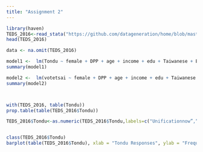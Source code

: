 ```yaml
---
title: "Assignment 2"
---
```


```r
library(haven)
TEDS_2016<-read_stata("https://github.com/datageneration/home/blob/master/DataProgramming/data/TEDS_2016.dta?raw=true")
head(TEDS_2016)

data <- na.omit(TEDS_2016) 

model1 <-  lm(Tondu ~ female + DPP + age + income + edu + Taiwanese + Econ_worse, data = data)
summary(model1)

model2 <-  lm(votetsai ~ female + DPP + age + income + edu + Taiwanese + Econ_worse, data = data)
summary(model2)



with(TEDS_2016, table(Tondu))
prop.table(table(TEDS_2016$Tondu))

TEDS_2016$Tondu<-as.numeric(TEDS_2016$Tondu,labels=c("Unificationnow”,“Statusquo,unif.infuture”,“Statusquo,decidelater","Statusquoforever","Statusquo,indep.infuture","Independencenow”,“Noresponse"))


class(TEDS_2016$Tondu)
barplot(table(TEDS_2016$Tondu), xlab = "Tondu Responses", ylab = "Frequency")

```
